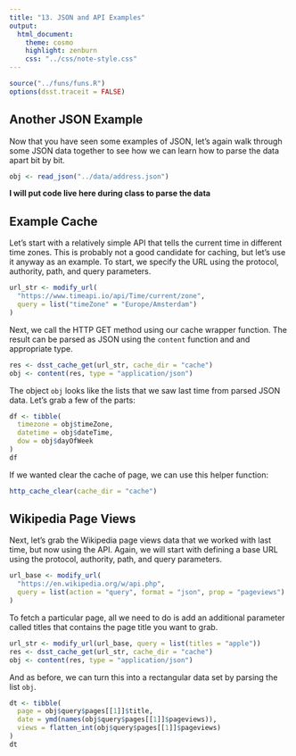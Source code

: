 ```yaml
---
title: "13. JSON and API Examples"
output:
  html_document:
    theme: cosmo
    highlight: zenburn
    css: "../css/note-style.css"
---
```


```r
source("../funs/funs.R")
options(dsst.traceit = FALSE)
```

## Another JSON Example

Now that you have seen some examples of JSON, let's again walk through some
JSON data together to see how we can learn how to parse the data apart bit by
bit.

```r
obj <- read_json("../data/address.json")
```

**I will put code live here during class to parse the data**

## Example Cache

Let's start with a relatively simple API that tells the current time in
different time zones. This is probably not a good candidate for caching, but
let's use it anyway as an example. To start, we specify the URL using the
protocol, authority, path, and query parameters.

```r
url_str <- modify_url(
  "https://www.timeapi.io/api/Time/current/zone",
  query = list("timeZone" = "Europe/Amsterdam")
)
```

Next, we call the HTTP GET method using our cache wrapper function. The result
can be parsed as JSON using the `content` function and and appropriate type.

```r
res <- dsst_cache_get(url_str, cache_dir = "cache")
obj <- content(res, type = "application/json")
```

The object `obj` looks like the lists that we saw last time from parsed JSON
data. Let's grab a few of the parts:

```r
df <- tibble(
  timezone = obj$timeZone,
  datetime = obj$dateTime,
  dow = obj$dayOfWeek
)
df
```

If we wanted clear the cache of page, we can use this helper function:

```r
http_cache_clear(cache_dir = "cache")
```

## Wikipedia Page Views

Next, let's grab the Wikipedia page views data that we worked with last time,
but now using the API. Again, we will start with defining a base URL using the
protocol, authority, path, and query parameters.

```r
url_base <- modify_url(
  "https://en.wikipedia.org/w/api.php",
  query = list(action = "query", format = "json", prop = "pageviews")
)
```

To fetch a particular page, all we need to do is add an additional parameter
called titles that contains the page title you want to grab.

```r
url_str <- modify_url(url_base, query = list(titles = "apple"))
res <- dsst_cache_get(url_str, cache_dir = "cache")
obj <- content(res, type = "application/json")
```

And as before, we can turn this into a rectangular data set by parsing the
list `obj`.

```r
dt <- tibble(
  page = obj$query$pages[[1]]$title,
  date = ymd(names(obj$query$pages[[1]]$pageviews)),
  views = flatten_int(obj$query$pages[[1]]$pageviews)
)
dt
```
